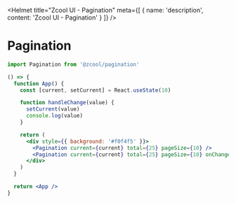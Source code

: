 
<Helmet
  title="Zcool UI - Pagination"
  meta={[
    {
      name: 'description',
      content: 'Zcool UI - Pagination'
    }
  ]}
/>

# Pagination

```js
import Pagination from '@zcool/pagination'
```

```.jsx
() => {
  function App() {
    const [current, setCurrent] = React.useState(10)

    function handleChange(value) {
      setCurrent(value)
      console.log(value)
    }

    return (
      <div style={{ background: '#f0f4f5' }}>
        <Pagination current={current} total={25} pageSize={10} />
        <Pagination current={current} total={25} pageSize={10} onChange={handleChange} />
      </div>
    )
  }

  return <App />
}
```
